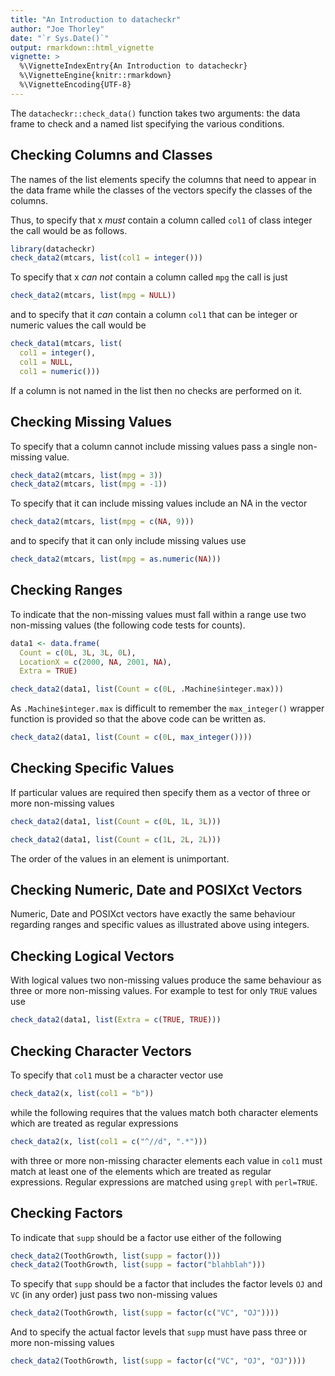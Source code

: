 ```yaml
---
title: "An Introduction to datacheckr"
author: "Joe Thorley"
date: "`r Sys.Date()`"
output: rmarkdown::html_vignette
vignette: >
  %\VignetteIndexEntry{An Introduction to datacheckr}
  %\VignetteEngine{knitr::rmarkdown}
  %\VignetteEncoding{UTF-8}
---
```


The `datacheckr::check_data()` function
takes two arguments: the data frame to check and a named list specifying
the various conditions.

## Checking Columns and Classes

The names of the list elements specify
the columns that need to appear in the data frame while the classes
of the vectors specify the classes of the columns.

Thus, to specify that x *must* contain a column called `col1` of class integer
the call would be as follows.
```r
library(datacheckr)
check_data2(mtcars, list(col1 = integer()))
```
To specify that x *can not* contain a column called `mpg`
the call is just
```r
check_data2(mtcars, list(mpg = NULL))
```
and to specify that it *can* contain a column `col1` that can
be integer or numeric values the call would be
```r
check_data1(mtcars, list(
  col1 = integer(), 
  col1 = NULL, 
  col1 = numeric()))
```
If a column is not named in the list then no checks are performed on it.

## Checking Missing Values

To specify that a column cannot include missing values pass
a single non-missing value.
```r
check_data2(mtcars, list(mpg = 3))
check_data2(mtcars, list(mpg = -1))
```
To specify that it can include missing values include 
an NA in the vector
```r
check_data2(mtcars, list(mpg = c(NA, 9)))
```
and to specify that it can only include missing values use
```r
check_data2(mtcars, list(mpg = as.numeric(NA)))
```

## Checking Ranges

To indicate that the non-missing values 
must fall within a range use
two non-missing values (the following code tests for counts).
```r
data1 <- data.frame(
  Count = c(0L, 3L, 3L, 0L), 
  LocationX = c(2000, NA, 2001, NA), 
  Extra = TRUE)

check_data2(data1, list(Count = c(0L, .Machine$integer.max)))
```
As `.Machine$integer.max` is difficult to remember the
`max_integer()` wrapper function is provided so that
the above code can be written as.
```r
check_data2(data1, list(Count = c(0L, max_integer())))
```

## Checking Specific Values

If particular values are required then specify them
as a vector of three or more non-missing values
```r
check_data2(data1, list(Count = c(0L, 1L, 3L)))
```
```r
check_data2(data1, list(Count = c(1L, 2L, 2L)))
```

The order of the values in an element is unimportant.

## Checking Numeric, Date and POSIXct Vectors

Numeric, Date and POSIXct vectors have exactly
the same behaviour regarding ranges and specific values
as illustrated above using integers.

## Checking Logical Vectors

With logical values two non-missing values produce the
same behaviour as 
three or more non-missing values.
For example to test for only `TRUE` values use
```r
check_data2(data1, list(Extra = c(TRUE, TRUE)))
```

## Checking Character Vectors

To specify that `col1` must be a character vector use
``` r
check_data2(x, list(col1 = "b"))
```
while the following requires that the values match both
character elements which are treated as regular expressions
``` r
check_data2(x, list(col1 = c("^//d", ".*")))
```
with three or more non-missing character elements
each value in `col1` must match at least one of the elements
which are treated as regular expressions.
Regular expressions are matched using `grepl` with `perl=TRUE`.

## Checking Factors

To indicate that `supp` should be a factor use either of the following
```r
check_data2(ToothGrowth, list(supp = factor()))
check_data2(ToothGrowth, list(supp = factor("blahblah")))
```

To specify that `supp`
should be a factor that includes the factor
levels `OJ` and `VC` (in any order) just pass two non-missing values
```r
check_data2(ToothGrowth, list(supp = factor(c("VC", "OJ"))))
```
And to specify the actual factor levels that `supp` must have pass three
or more non-missing values
```r
check_data2(ToothGrowth, list(supp = factor(c("VC", "OJ", "OJ"))))
```
